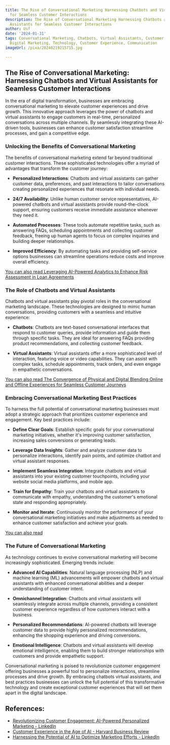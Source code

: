 ```yaml
---
title: The Rise of Conversational Marketing Harnessing Chatbots and Virtual Assistants
  for Seamless Customer Interactions
description: The Rise of Conversational Marketing Harnessing Chatbots and Virtual
  Assistants for Seamless Customer Interactions
author: Usf
date: '2024-01-31'
tags: Conversational Marketing, Chatbots, Virtual Assistants, Customer Interactions,
  Digital Marketing, Technology, Customer Experience, Communication
imageUrl: /pixa/20240219215715.jpg

---
```

##  The Rise of Conversational Marketing: Harnessing Chatbots and Virtual Assistants for Seamless Customer Interactions

In the era of digital transformation, businesses are embracing conversational marketing to elevate customer experiences and drive growth. This innovative approach leverages the power of chatbots and virtual assistants to engage customers in  real-time, personalized conversations across multiple channels. By seamlessly  integrating these AI-driven tools, businesses can enhance customer satisfaction streamline processes, and gain a competitive edge.

### Unlocking the Benefits of Conversational Marketing

The benefits of  conversational marketing  extend far beyond traditional customer interactions. These sophisticated technologies offer a myriad of advantages  that transform  the customer journey:

- **Personalized Interactions**: Chatbots and virtual assistants can gather customer data, preferences, and past interactions to  tailor  conversations creating personalized experiences that resonate with individual needs.

- **24/7  Availability**: Unlike human customer service representatives, AI-powered chatbots and virtual  assistants provide round-the-clock support, ensuring customers  receive immediate assistance whenever  they need it.

-  **Automated Processes**: These  tools automate repetitive tasks, such as answering FAQs, scheduling appointments  and collecting customer feedback, freeing up human agents to  focus on complex inquiries  and building deeper relationships.

- **Improved  Efficiency**: By automating tasks and providing self-service options businesses can streamline operations reduce costs and improve overall efficiency.

[You can also read Leveraging AI-Powered Analytics to Enhance Risk  Assessment in Loan Agreements](Leveraging%20AI-Powered%20Analytics%20to%20Enhance%20Risk%20Assessment%20in%20Loan%20Agreements)


### The Role of Chatbots and Virtual Assistants

Chatbots and virtual assistants play pivotal  roles in the conversational marketing landscape. These technologies are  designed to mimic human conversations, providing customers with a seamless and intuitive experience:

- **Chatbots**: Chatbots are text-based conversational  interfaces that respond to customer queries, provide information and guide them through specific tasks. They are ideal for answering FAQs providing product recommendations, and collecting customer feedback.

- **Virtual Assistants**: Virtual assistants offer a more sophisticated level of interaction, featuring voice or video capabilities. They can assist with complex tasks, schedule appointments, track orders, and even engage in empathetic conversations.

[You can also read The Convergence of Physical and Digital Blending Online and Offline  Experiences for  Seamless Customer Journeys](The%20Convergence%20of%20Physical%20and%20Digital%20Blending%20Online%20and%20Offline%20Experiences%20for%20Seamless%20Customer%20Journeys)


### Embracing Conversational Marketing Best  Practices

To harness the full potential of conversational marketing businesses must adopt a strategic  approach that prioritizes customer experience and engagement. Key best practices include:

-  **Define Clear Goals**: Establish specific goals for your conversational  marketing initiatives, whether it's improving customer satisfaction, increasing sales conversions or generating  leads.

- **Leverage Data Insights**: Gather and analyze customer data to personalize interactions, identify pain points, and  optimize chatbot and virtual  assistant responses.

- **Implement Seamless Integration**: Integrate  chatbots and virtual assistants into your  existing customer touchpoints, including your website social media platforms, and mobile app.

- **Train for Empathy**: Train your chatbots  and virtual  assistants to communicate with empathy, understanding  the customer's emotional state  and responding appropriately.

- **Monitor and Iterate**: Continuously monitor  the performance of your conversational marketing initiatives and  make  adjustments as needed to enhance customer satisfaction  and achieve your goals.

[You can also read ]()


### The Future of Conversational Marketing

As technology continues  to evolve conversational marketing will become increasingly sophisticated.  Emerging trends include:

-  **Advanced AI Capabilities**:  Natural  language processing (NLP) and machine learning  (ML) advancements will empower chatbots and virtual assistants  with enhanced conversational abilities and a deeper understanding  of customer intent.

-  **Omnichannel  Integration**: Chatbots and virtual assistants will seamlessly  integrate across multiple channels, providing a consistent customer  experience regardless  of how customers  interact with a business.

- **Personalized Recommendations**: AI-powered chatbots will leverage customer data to provide highly  personalized recommendations, enhancing the shopping experience and driving conversions.

- **Emotional Intelligence**: Chatbots and virtual  assistants will develop emotional intelligence, enabling them to build stronger relationships with customers and provide empathetic  support.

Conversational marketing is poised to revolutionize customer engagement offering businesses a powerful tool to personalize interactions, streamline processes and drive growth. By embracing chatbots virtual assistants, and best practices businesses can unlock the full potential of this transformative technology  and create exceptional customer experiences  that will set them apart  in the digital  landscape.

## References:
- [Revolutionizing Customer Engagement: AI-Powered Personalized Marketing - LinkedIn](https://www.linkedin.com/pulse/revolutionizing-customer-engagement-ai-powered-marketing-vijay-sudhan-b7ugc)
- [Customer Experience in the Age of AI - Harvard Business Review](https://hbr.org/2022/03/customer-experience-in-the-age-of-ai)
- [Harnessing the Potential of AI to Optimize Marketing Efforts - LinkedIn](https://www.linkedin.com/pulse/harnessing-potential-ai-optimize-marketing)
